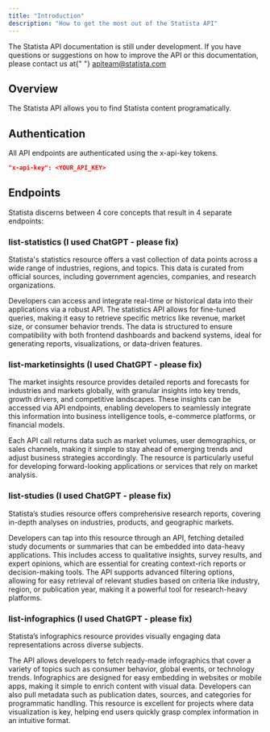 ```yaml
---
title: "Introduction"
description: "How to get the most out of the Statista API"
---
```


<Note>
  The Statista API documentation is still under development. If you have
  questions or suggestions on how to improve the API or this documentation,
  please contact us at{" "}
  <a href="mailto:apiteam@statista.com">apiteam@statista.com</a>
</Note>

## Overview

The Statista API allows you to find Statista content programatically.

## Authentication

All API endpoints are authenticated using the x-api-key tokens.

```json
"x-api-key": <YOUR_API_KEY>
```

## Endpoints

Statista discerns between 4 core concepts that result in 4 separate endpoints:

### list-statistics (I used ChatGPT - please fix)

Statista's statistics resource offers a vast collection of data points across a wide
range of industries, regions, and topics. This data is curated from official sources,
including government agencies, companies, and research organizations.

Developers can access and integrate real-time or historical data into their applications via a robust
API. The statistics API allows for fine-tuned queries, making it easy to retrieve
specific metrics like revenue, market size, or consumer behavior trends. The data is
structured to ensure compatibility with both frontend dashboards and backend systems,
ideal for generating reports, visualizations, or data-driven features.

### list-marketinsights (I used ChatGPT - please fix)

The market insights resource provides detailed reports and forecasts for industries and
markets globally, with granular insights into key trends, growth drivers, and competitive
landscapes. These insights can be accessed via API endpoints, enabling developers to
seamlessly integrate this information into business intelligence tools, e-commerce
platforms, or financial models.

Each API call returns data such as market volumes, user demographics, or sales channels, making it simple to stay ahead of emerging trends and adjust business strategies accordingly. The resource is particularly useful for developing forward-looking applications or services that rely on market analysis.

### list-studies (I used ChatGPT - please fix)

Statista’s studies resource offers comprehensive research reports, covering in-depth
analyses on industries, products, and geographic markets.

Developers can tap into this resource through an API, fetching detailed study documents or summaries that can be embedded into data-heavy applications. This includes access to qualitative insights, survey results, and expert opinions, which are essential for creating context-rich reports or decision-making tools. The API supports advanced filtering options, allowing for easy retrieval of relevant studies based on criteria like industry, region, or publication year, making it a powerful tool for research-heavy platforms.

### list-infographics (I used ChatGPT - please fix)

Statista’s infographics resource provides visually engaging data representations across
diverse subjects.

The API allows developers to fetch ready-made infographics that cover a variety of topics such as consumer behavior, global events, or technology trends. Infographics are designed for easy embedding in websites or mobile apps, making it simple to enrich content with visual data. Developers can also pull metadata such as publication dates, sources, and categories for programmatic handling. This resource is excellent for projects where data visualization is key, helping end users quickly grasp complex information in an intuitive format.
